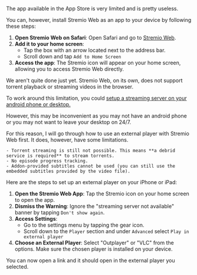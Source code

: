 The app available in the App Store is very limited and is pretty useless.

You can, however, install Stremio Web as an app to your device by following these steps:

1. **Open Stremio Web on Safari**: Open Safari and go to [Stremio Web](https://web.stremio.com/).
2. **Add it to your home screen**:
   - Tap the box with an arrow located next to the address bar.
   - Scroll down and tap `Add to Home Screen`
3. **Access the app**: The Stremio icon will appear on your home screen, allowing you to access Stremio Web directly.

We aren't quite done just yet. Stremio Web, on its own, does not support torrent playback or streaming videos in the browser.

To work around this limitation, you could [setup a streaming server on your android phone or desktop.](#stremio-server)

However, this may be inconvenient as you may not have an android phone or you may not want to leave your desktop on 24/7.

For this reason, I will go through how to use an external player with Stremio Web first. It does, however, have some limitations.

    - Torrent streaming is still not possible. This means **a debrid service is required** to stream torrents.
    - No episode progress tracking.
    - Addon-provided subtitles cannot be used (you can still use the embedded subtitles provided by the video file).

Here are the steps to set up an external player on your iPhone or iPad:

1. **Open the Stremio Web App**: Tap the Stremio icon on your home screen to open the app.
2. **Dismiss the Warning**: Ignore the "streaming server not available" banner by tapping `Don't show again`.
3. **Access Settings**:
   - Go to the settings menu by tapping the gear icon.
   - Scroll down to the `Player` section and under `Advanced` select `Play in external player`
4. **Choose an External Player**: Select "Outplayer" or "VLC" from the options. Make sure the chosen player is installed on your device.

You can now open a link and it should open in the external player you selected.
